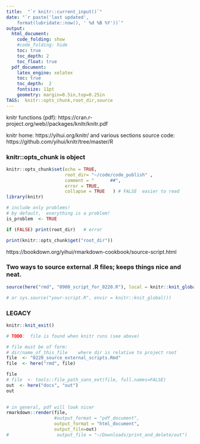 ```yaml
---
title:  "`r knitr::current_input()`"  
date: "`r paste('last updated', 
    format(lubridate::now(), ' %d %B %Y'))`"   
output:   
  html_document:  
    code_folding: show
    #code_folding: hide
    toc: true 
    toc_depth: 2
    toc_float: true
  pdf_document:   
    latex_engine: xelatex  
    toc: true
    toc_depth:  2   
    fontsize: 11pt   
    geometry: margin=0.5in,top=0.25in   
TAGS:  knitr::opts_chunk,root_dir,source
---
```


knitr functions (pdf): https://cran.r-project.org/web//packages/knitr/knitr.pdf

knitr home:  https://yihui.org/knitr/ and various sections
source code:  https://github.com/yihui/knitr/tree/master/R


### knitr::opts_chunk is object
```r
knitr::opts_chunk$set(echo = TRUE,
                      root_dir= "~/code/code_publish" ,
                      comment = "      ##",
                      error = TRUE,
                      collapse = TRUE   ) # FALSE  easier to read
library(knitr)

# include only problems!    
# by default,  everything is a problem!
is_problem  <- TRUE
```
```r

if (FALSE) print(root_dir)   # error

print(knitr::opts_chunk$get("root_dir"))
```
https://bookdown.org/yihui/rmarkdown-cookbook/source-script.html

### Two ways to source external .R files;  keeps things nice and neat.
```r

source(here("rmd", "0900_script_for_0220.R"), local = knitr::knit_global())

# or sys.source("your-script.R", envir = knitr::knit_global())
```



### LEGACY

```r
knitr::knit_exit()
```





```r
# TODO:  file is found when knitr runs (see above)

# file must be of form:
# dir/name_of_this_file    where dir is relative to project root
file  <- "0220_source_external_scripts.Rmd"
file  <- here("rmd", file)

file
# file  <- tools::file_path_sans_ext(file, full.names=FALSE)
out  <- here("docs", "out")
out
             

# in general, pdf will look nicer
rmarkdown::render(file,
                  #output_format = "pdf_document",
                  output_format = "html_document",
                  output_file=out)
#                  output_file = "~/Downloads/print_and_delete/out")

```

